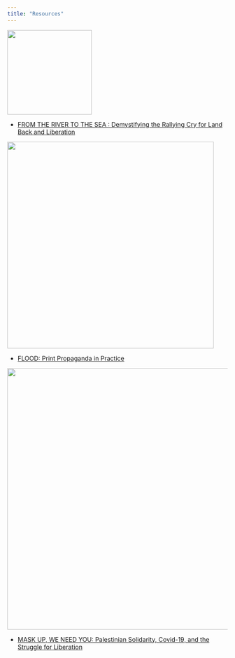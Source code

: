```yaml
---
title: "Resources"
---
```


![](images/resources-From-The-River_Web.jpg){fig-align="center" width="193"}

-   [FROM THE RIVER TO THE SEA : Demystifying the Rallying Cry for Land Back and Liberation](https://rimoskyo.com/shop/p/from-the-river-to-the-sea)

![](images/resources-FLOOD_For-Web.jpg){fig-align="center" width="472"}

-   [FLOOD: Print Propaganda in Practice](https://www.sheyamghieth.com/product/flood-print-propaganda-in-practice-free-zine-download/)

![](images/resources-MASK-UP_Web.jpg){fig-align="center" width="597"}

-   [MASK UP, WE NEED YOU: Palestinian Solidarity, Covid-19, and the Struggle for Liberation](https://www.sheyamghieth.com/product/mask-up-we-need-you-palestinian-solidarity-covid-19-and-the-struggle-for-liberation/)
